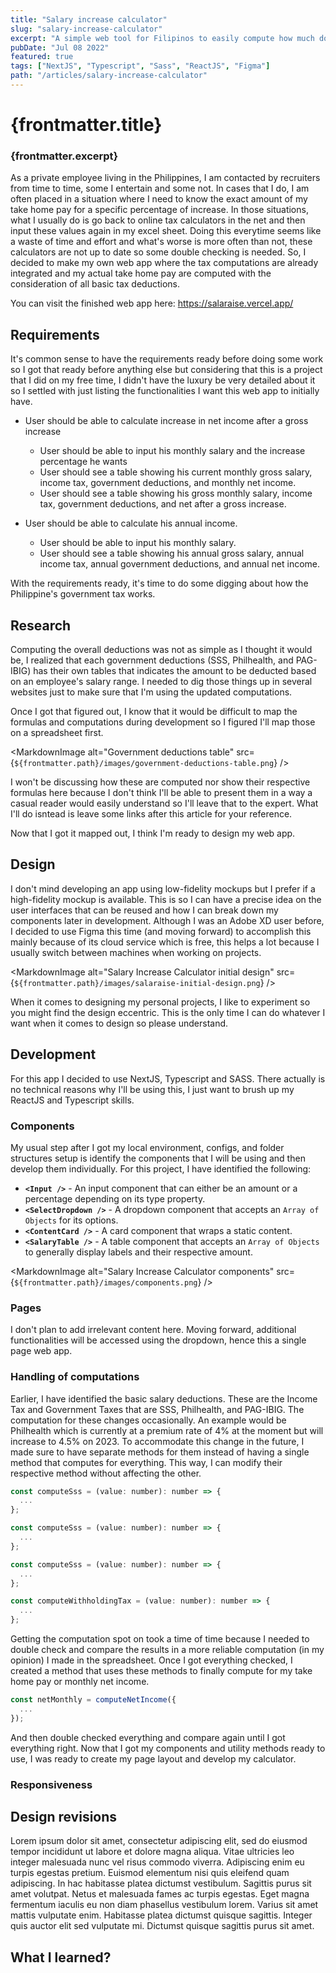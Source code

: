 ```yaml
---
title: "Salary increase calculator"
slug: "salary-increase-calculator"
excerpt: "A simple web tool for Filipinos to easily compute how much do they get as take home after an increase in their gross salary."
pubDate: "Jul 08 2022"
featured: true
tags: ["NextJS", "Typescript", "Sass", "ReactJS", "Figma"]
path: "/articles/salary-increase-calculator"
---
```


# {frontmatter.title}
### {frontmatter.excerpt}

As a private employee living in the Philippines, I am contacted by recruiters from time to time, some I entertain and some not. In cases that I do, I am often placed in a situation where I need to know the exact amount of my take home pay for a specific percentage of increase. In those situations, what I usually do is go back to online tax calculators in the net and then input these values again in my excel sheet. Doing this everytime seems like a waste of time and effort and what's worse is more often than not, these calculators are not up to date so some double checking is needed. So, I decided to make my own web app where the tax computations are already integrated and my actual take home pay are computed with the consideration of all basic tax deductions.

You can visit the finished web app here: https://salaraise.vercel.app/

## Requirements

It's common sense to have the requirements ready before doing some work so I got that ready before anything else but considering that this is a project that I did on my free time, I didn't have the luxury be very detailed about it so I settled with just listing the functionalities I want this web app to initially have.

- User should be able to calculate increase in net income after a gross increase
  - User should be able to input his monthly salary and the increase percentage he wants
  - User should see a table showing his current monthly gross salary, income tax, government deductions, and monthly net income.
  - User should see a table showing his gross monthly salary, income tax, government deductions, and net after a gross increase.
  
- User should be able to calculate his annual income.
  - User should be able to input his monthly salary.
  - User should see a table showing his annual gross salary, annual income tax, annual government deductions, and annual net income.

With the requirements ready, it's time to do some digging about how the Philippine's government tax works.

## Research

Computing the overall deductions was not as simple as I thought it would be, I realized that each government deductions (SSS, Philhealth, and PAG-IBIG) has their own tables that indicates the amount to be deducted based on an employee's salary range. I needed to dig those things up in several websites just to make sure that I'm using the updated computations. 

Once I got that figured out, I know that it would be difficult to map the formulas and computations during development so I figured I'll map those on a spreadsheet first.

<MarkdownImage
  alt="Government deductions table"
  src={`${frontmatter.path}/images/government-deductions-table.png`}
/>

I won't be discussing how these are computed nor show their respective formulas here because I don't think I'll be able to present them in a way a casual reader would easily understand so I'll leave that to the expert. What I'll do isntead is leave some links after this article for your reference.

Now that I got it mapped out, I think I'm ready to design my web app.

## Design

I don't mind developing an app using low-fidelity mockups but I prefer if a high-fidelity mockup is available. This is so I can have a precise idea on the user interfaces that can be reused and how I can break down my components later in development. Although I was an Adobe XD user before, I decided to use Figma this time (and moving forward) to accomplish this mainly because of its cloud service which is free, this helps a lot because I usually switch between machines when working on projects.

<MarkdownImage
  alt="Salary Increase Calculator initial design"
  src={`${frontmatter.path}/images/salaraise-initial-design.png`}
/>

When it comes to designing my personal projects, I like to experiment so you might find the design eccentric. This is the only time I can do whatever I want when it comes to design so please understand.

## Development

For this app I decided to use NextJS, Typescript and SASS. There actually is no technical reasons why I'll be using this, I just want to brush up my ReactJS and Typescript skills.

### Components

My usual step after I got my local environment, configs, and folder structures setup is identify the components that I will be using and then develop them individually. For this project, I have identified the following:

- **`<Input />`** - An input component that can either be an amount or a percentage depending on its type property.
- **`<SelectDropdown />`** - A dropdown component that accepts an `Array of Objects` for its options.
- **`<ContentCard />`** - A card component that wraps a static content.
- **`<SalaryTable />`** - A table component that accepts an `Array of Objects` to generally display labels and their respective amount.

<MarkdownImage
  alt="Salary Increase Calculator components"
  src={`${frontmatter.path}/images/components.png`}
/>

### Pages

I don't plan to add irrelevant content here. Moving forward, additional functionalities will be accessed using the dropdown, hence this a single page web app.

### Handling of computations

Earlier, I have identified the basic salary deductions. These are the Income Tax and Government Taxes that are SSS, Philhealth, and PAG-IBIG. The computation for these changes occasionally. An example would be Philhealth which is currently at a premium rate of 4% at the moment but will increase to 4.5% on 2023. To accommodate this change in the future, I made sure to have separate methods for them instead of having a single method that computes for everything. This way, I can modify their respective method without affecting the other.

```js
const computeSss = (value: number): number => {
  ...
};

const computeSss = (value: number): number => {
  ...
};

const computeSss = (value: number): number => {
  ...
};

const computeWithholdingTax = (value: number): number => {
  ...
};
```

Getting the computation spot on took a time of time because I needed to double check and compare the results in a more reliable computation (in my opinion) I made in the spreadsheet. Once I got everything checked, I created a method that uses these methods to finally compute for my take home pay or monthly net income.

```js
const netMonthly = computeNetIncome({
  ...
});
```

And then double checked everything and compare again until I got everything right. Now that I got my components and utility methods ready to use, I was ready to create my page layout and develop my calculator.

### Responsiveness



## Design revisions

Lorem ipsum dolor sit amet, consectetur adipiscing elit, sed do eiusmod tempor incididunt ut labore et dolore magna aliqua. Vitae ultricies leo integer malesuada nunc vel risus commodo viverra. Adipiscing enim eu turpis egestas pretium. Euismod elementum nisi quis eleifend quam adipiscing. In hac habitasse platea dictumst vestibulum. Sagittis purus sit amet volutpat. Netus et malesuada fames ac turpis egestas. Eget magna fermentum iaculis eu non diam phasellus vestibulum lorem. Varius sit amet mattis vulputate enim. Habitasse platea dictumst quisque sagittis. Integer quis auctor elit sed vulputate mi. Dictumst quisque sagittis purus sit amet.

## What I learned?
